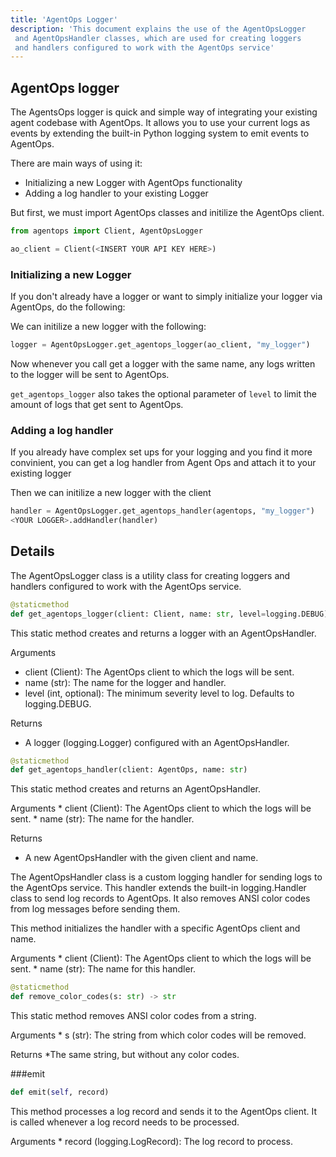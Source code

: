```yaml
---
title: 'AgentOps Logger'
description: 'This document explains the use of the AgentOpsLogger
 and AgentOpsHandler classes, which are used for creating loggers 
 and handlers configured to work with the AgentOps service'
---
```


## AgentOps logger

The AgentsOps logger is quick and simple way of integrating your existing 
agent codebase with AgentOps. It allows you to use your current logs as events 
by extending the built-in Python logging system to emit events to AgentOps.

There are main ways of using it: 
* Initializing a new Logger with AgentOps functionality
* Adding a log handler to your existing Logger

But first, we must import AgentOps classes and initilize the AgentOps client.

```python python
from agentops import Client, AgentOpsLogger

ao_client = Client(<INSERT YOUR API KEY HERE>)
```

### Initializing a new Logger

If you don't already have a logger or want to simply initialize your logger
via AgentOps, do the following: 

We can initilize a new logger with the following:
```python python
logger = AgentOpsLogger.get_agentops_logger(ao_client, "my_logger")
```
Now whenever you call get a logger with the same name, any logs written to the 
logger will be sent to AgentOps.

`get_agentops_logger` also takes the optional parameter of `level` to limit
the amount of logs that get sent to AgentOps.

### Adding a log handler

If you already have complex set ups for your logging and you find it more convinient, 
you can get a log handler from Agent Ops and attach it to your existing logger

Then we can initilize a new logger with the client
```python python
handler = AgentOpsLogger.get_agentops_handler(agentops, "my_logger")
<YOUR LOGGER>.addHandler(handler)
```

## Details

The AgentOpsLogger class is a utility class for creating loggers 
and handlers configured to work with the AgentOps service.

```python python
@staticmethod
def get_agentops_logger(client: Client, name: str, level=logging.DEBUG)
```
This static method creates and returns a logger with an AgentOpsHandler.

Arguments

   * client (Client): The AgentOps client to which the logs will be sent.
   * name (str): The name for the logger and handler.
   * level (int, optional): The minimum severity level to log. Defaults to logging.DEBUG.

Returns
* A logger (logging.Logger) configured with an AgentOpsHandler.

```python python
@staticmethod
def get_agentops_handler(client: AgentOps, name: str)
```

This static method creates and returns an AgentOpsHandler.

Arguments
    * client (Client): The AgentOps client to which the logs will be sent.
    * name (str): The name for the handler.

Returns
* A new AgentOpsHandler with the given client and name.

The AgentOpsHandler class is a custom logging handler for sending logs 
to the AgentOps service. This handler extends the built-in logging.Handler
 class to send log records to AgentOps. It also removes ANSI color codes 
 from log messages before sending them.

This method initializes the handler with a specific AgentOps client and name.

Arguments
    * client (Client): The AgentOps client to which the logs will be sent.
    * name (str): The name for this handler.

```python python
@staticmethod
def remove_color_codes(s: str) -> str
```
This static method removes ANSI color codes from a string.

Arguments
    * s (str): The string from which color codes will be removed.

Returns
*The same string, but without any color codes.

###emit

```python python
def emit(self, record)
```
This method processes a log record and sends it to the AgentOps client. It is called whenever a log record needs to be processed.

Arguments
    * record (logging.LogRecord): The log record to process.